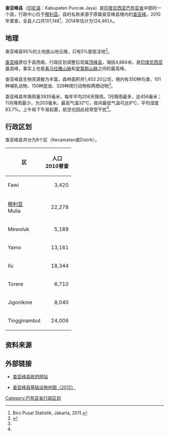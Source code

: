 {{dablink|本文描述巴布亚省下设的一个县，关于山峰查亚峰，參見[[查亚峰|查亚峰]]。}}
{{Infobox settlement
| name = 查亚峰<br>Puncak Jaya
| settlement_type = 县<br>Kabupaten
| image_shield          = Lambang Kabupaten Puncak Jaya.png
|subdivision_type       = 國家
|subdivision_name       = {{IDN}}
|subdivision_type1      = 省份
|subdivision_name1      = [[巴布亚省|巴布亚省]]
|subdivision_type2      = 行政中心
|subdivision_name2      = [[穆利亚|穆利亚]]
| image_flag = Flag of the Puncak Jaya Regency.png
| nickname = 
| capital = 
|government_type        = 
|leader_title           = 摄政
|leader_name            = Henok Ibo
|leader_title1          = 副摄政
|leader_name1           = Yustus Wonda
|leader_title2          =
|leader_name2           =
|leader_title3          =
|leader_name3           = 
|established_title      =  <!-- Settled -->
|established_date       = 
|established_title2     =  <!-- Incorporated (town) -->
|established_date2      = 
|established_title3     =  <!-- Incorporated (city) -->
|established_date3      = 
|area_magnitude         = 
|area_total_km2             = 	4,989.51
|area_total_sq_mi        = 
|area_land_km2              = 
|area_land_sq_mi         = 
|area_water_km2             = 
|area_water_sq_mi        = 
|area_water_percent     = 
|area_urban_km2             = 
|area_urban_sq_mi        = 
|area_metro_km2             = 
|area_metro_sq_mi        = 
|population_as_of       = 2014年
|population_note        = 
|population_total       = 124,461
|population_density_km2     = auto
|population_density_sq_mi = 
|population_metro       =
|population_density_metro_km2 =
|population_density_metro_sq_mi =
|population_urban       = 
|population_density_urban_km2 =
|population_density_urban_mi2 =
|timezone               = 印尼东部时区
|utc_offset             = +09:00
|timezone_DST           = 
|utc_offset_DST         = 
|latd= |latm= |lats= |latNS=
|longd= |longm= |longs= |longEW=
|elevation_m              = 
|elevation_ft           = 
|postal_code_type       =  <!-- enter ZIP code, Postcode, Post code, Postal code... -->
|postal_code            =
|area_code              = 
|website                = http://www.puncakjayakab.go.id/
|footnotes              = 
}}

'''查亚峰县'''（[[印尼语|印尼语]]：Kabupaten Puncak Jaya）是[[印度尼西亚|印度尼西亚]][[巴布亚省|巴布亚省]]中部的一个县，行政中心位于[[穆利亚|穆利亚]]。县的名称来源于原属查亚峰县境内的[[查亚峰|查亚峰]]。2010年普查，全县人口共101,148<ref>Biro Pusat Statistik, Jakarta, 2011.</ref>，2014年估计为124,461人。

==地理==

查亚峰县95%的土地是山地丘陵，只有5%是低洼地<ref name="multiple">{{Cite web |url=https://www.puncakjayakab.go.id/profil-daerah/ |title=存档副本 |access-date=2017-02-26 |archive-date=2020-11-30 |archive-url=https://web.archive.org/web/20201130201701/https://puncakjayakab.go.id/profil-daerah/ |dead-url=no }}</ref>。

[[查亚峰|查亚峰]]原位于县西南，行政区划调整后现属[[顶峰县|顶峰县]]，海拔4,884米，是[[印度尼西亚|印度尼西亚]]最高峰，事实上也是[[喜马拉雅山脉|喜马拉雅山脉]]和[[安第斯山脉|安第斯山脉]]之间的最高峰。

查亚峰县生物资源极为丰富，森林面积共1,453.20公顷，境内有350种鸟类、101种哺乳动物、150种昆虫、329种爬行动物和两栖动物<ref name="multiple"></ref>。

查亚峰县年降雨量3935毫米，每年平均206天降雨。1月降雨最多，达456毫米；11月降雨最少，为203毫米。最高气温32℃，夜间最低气温可达9℃，平均湿度83.7%。上午和下午易起雾，航空也因此经常受干扰<ref name="multiple" />。

==行政区划==

查亚峰县共分为8个区（Kecamatan或Distrik）。

{| class="wikitable"
|-
! 区 !! 人口<br>2010普查 
|-
| Fawi ||align="right"| 3,420
|-
| [[穆利亚|穆利亚]]<br>Mulia ||align="right"| 22,278
|-
| Mewoluk ||align="right"| 5,189
|-
| Yamo ||align="right"| 13,161
|-
| Ilu ||align="right"| 18,344
|-
| Torere ||align="right"| 6,710
|-
| Jigonikme ||align="right"| 8,040
|-
| Tingginambut ||align="right"| 24,006
|}

==资料来源==

<references />

==外部链接==

* [http://www.puncakjayakab.go.id/ 查亚峰县政府网站] {{Wayback|url=http://www.puncakjayakab.go.id/ |date=20210124022020 }}

* [https://web.archive.org/web/20170301234458/http://loketpeta.pu.go.id/peta-infrastruktur-kabupaten-puncak-jaya-2012 查亚峰县基础设施地图（2012）]

{{巴布亚省行政区划}}

[[Category:巴布亚省行政区划|Category:巴布亚省行政区划]]